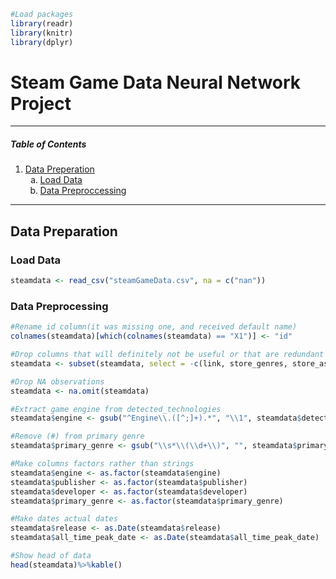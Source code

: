 
```r
#Load packages
library(readr)
library(knitr)
library(dplyr)
```

# Steam Game Data Neural Network Project

___ 

##### Table of Contents  
1. [Data Preperation](#dataprep)
    a. [Load Data](#dataload)
    b. [Data Preproccessing](#dataprepro)
    
___

<a name="dataprep"></a>

## Data Preparation

<a name="dataload"></a>

### Load Data
```r
steamdata <- read_csv("steamGameData.csv", na = c("nan"))
```

<a name="dataprepro"></a>

### Data Preprocessing
```r
#Rename id column(it was missing one, and received default name)
colnames(steamdata)[which(colnames(steamdata) == "X1")] <- "id"

#Drop columns that will definitely not be useful or that are redundant 
steamdata <- subset(steamdata, select = -c(link, store_genres, store_asset_mod_time))

#Drop NA observations
steamdata <- na.omit(steamdata)

#Extract game engine from detected_technologies
steamdata$engine <- gsub("^Engine\\.([^;]+).*", "\\1", steamdata$detected_technologies)

#Remove (#) from primary genre
steamdata$primary_genre <- gsub("\\s*\\(\\d+\\)", "", steamdata$primary_genre)

#Make columns factors rather than strings
steamdata$engine <- as.factor(steamdata$engine)
steamdata$publisher <- as.factor(steamdata$publisher)
steamdata$developer <- as.factor(steamdata$developer)
steamdata$primary_genre <- as.factor(steamdata$primary_genre)

#Make dates actual dates
steamdata$release <- as.Date(steamdata$release)
steamdata$all_time_peak_date <- as.Date(steamdata$all_time_peak_date)

#Show head of data
head(steamdata)%>%kable()
```

